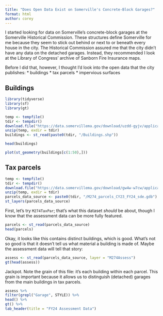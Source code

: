 ```yaml
---
title: "Does Open Data Exist on Somerville's Concrete-Block Garages?"
format: html
author: corey
---
```


I started looking for data on Somerville's concrete-block garages at the Somerville Historical Commission.
These structures define Somerville for me because they seem to stick out behind or next to or beneath every house in the city.
The Historical Commission assured me that the city didn't have any data on the detached garages.
Instead, they recommended I look at the Library of Congress' archive of Sanborn Fire Insurance maps.

Before I did that, however, I thought I'd look into the open data that the city publishes:
* buildings
* tax parcels
* impervious surfaces

## Buildings

```r
library(tidyverse)
library(sf)
library(gt)
```

```r
temp <- tempfile()
tdir <- tempdir()
download.file("https://data.somervillema.gov/download/uzdd-gyjv/application%2Fx-zip-compressed", temp)
unzip(temp, exdir = tdir)
buildings <- st_read(paste0(tdir, "/Buildings.shp"))
```

```r
head(buildings)
```

```r
plot(st_geometry(buildings[c(1:50),]))
```

## Tax parcels

```r
temp <- tempfile()
tdir <- tempdir()
download.file("https://data.somervillema.gov/download/gw4w-w7cw/application%2Fx-zip-compressed", temp)
unzip(temp, exdir = tdir)
parcels_data_source <- paste0(tdir, "/M274_parcels_CY23_FY24_sde.gdb")
st_layers(parcels_data_source)
```

First, let's try `M274TaxPar`; that's what this dataset *should* be about, though I know that the assessment data can be more fully featured.

```r
parcels <- st_read(parcels_data_source)
head(parcels)
```

Okay, it looks like this contains distinct buildings, which is good. What's not so good is that it doesn't tell us what material a building is made of.
Maybe the assessment data will tell that story:
```r
assess <- st_read(parcels_data_source, layer = "M274Assess")
gt(head(assess))
```

Jackpot.
Note the grain of this file: it's each building within each parcel.
This grain is important because it allows us to distinguish (detached) garages from the main buildings in tax parcels.

```r
assess %>%
filter(grepl("Garage", STYLE)) %>%
head() %>%
gt() %>%
tab_header(title = "FY24 Assessment Data")
```